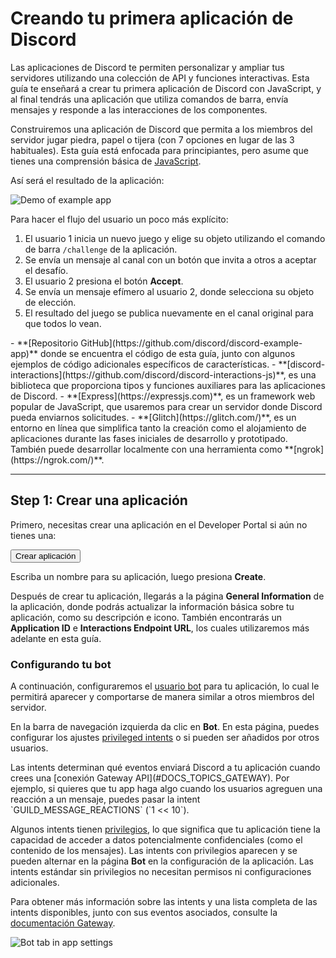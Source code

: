 <LocalePicker currentLocale="es-ES" />

# Creando tu primera aplicación de Discord
Las aplicaciones de Discord te permiten personalizar y ampliar tus servidores utilizando una colección de API y funciones interactivas. Esta guía te enseñará a crear tu primera aplicación de Discord con JavaScript, y al final tendrás una aplicación que utiliza comandos de barra, envía mensajes y responde a las interacciones de los componentes.

Construiremos una aplicación de Discord que permita a los miembros del servidor jugar piedra, papel o tijera (con 7 opciones en lugar de las 3 habituales). Esta guía está enfocada para principiantes, pero asume que tienes una comprensión básica de [JavaScript](https://developer.mozilla.org/en-US/docs/Learn/Getting_started_with_the_web/JavaScript_basics).

<Collapsible title="Lo que crearemos" icon="view">
  Así será el resultado de la aplicación:

  ![Demo of example app](getting-started-demo.gif)

  Para hacer el flujo del usuario un poco más explícito:
  1. El usuario 1 inicia un nuevo juego y elige su objeto utilizando el comando de barra `/challenge` de la aplicación.
  2. Se envía un mensaje al canal con un botón que invita a otros a aceptar el desafío.
  3. El usuario 2 presiona el botón **Accept**.
  4. Se envía un mensaje efímero al usuario 2, donde selecciona su objeto de elección.
  5. El resultado del juego se publica nuevamente en el canal original para que todos lo vean.
</Collapsible>

<Collapsible title="Recursos utilizados en esta guía" description="Resumen de las herramientas y tecnologías que utilizaremos" icon="list">
  - **[Repositorio GitHub](https://github.com/discord/discord-example-app)** donde se encuentra el código de esta guía, junto con algunos ejemplos de código adicionales específicos de características.
  - **[discord-interactions](https://github.com/discord/discord-interactions-js)**, es una biblioteca que proporciona tipos y funciones auxiliares para las aplicaciones de Discord.
  - **[Express](https://expressjs.com)**, es un framework web popular de JavaScript, que usaremos para crear un servidor donde Discord pueda enviarnos solicitudes.
  - **[Glitch](https://glitch.com/)**, es un entorno en línea que simplifica tanto la creación como el alojamiento de aplicaciones durante las fases iniciales de desarrollo y prototipado. También puede desarrollar localmente con una herramienta como **[ngrok](https://ngrok.com/)**.
</Collapsible>

---

## Step 1: Crear una aplicación

Primero, necesitas crear una aplicación en el Developer Portal si aún no tienes una:

<Button href="https://discord.com/developers/applications?new_application=true" color="brand">Crear aplicación</Button>

Escriba un nombre para su aplicación, luego presiona **Create**.

Después de crear tu aplicación, llegarás a la página **General Information** de la aplicación, donde podrás actualizar la información básica sobre tu aplicación, como su descripción e icono. También encontrarás un **Application ID** e **Interactions Endpoint URL**, los cuales utilizaremos más adelante en esta guía.

### Configurando tu bot

A continuación, configuraremos el [usuario bot](#DOCS_TOPICS_OAUTH2/bot-vs-user-accounts) para tu aplicación, lo cual le permitirá aparecer y comportarse de manera similar a otros miembros del servidor.

En la barra de navegación izquierda da clic en **Bot**. En esta página, puedes configurar los ajustes [privileged intents](#DOCS_TOPICS_GATEWAY/privileged-intents) o si pueden ser añadidos por otros usuarios.

<Collapsible title="¿Qué son las intents?" description="Introducción para intens estándaras y privilegiadas." icon="question">
  Las intents determinan qué eventos enviará Discord a tu aplicación cuando crees una [conexión Gateway API](#DOCS_TOPICS_GATEWAY). Por ejemplo, si quieres que tu app haga algo cuando los usuarios agreguen una reacción a un mensaje, puedes pasar la intent `GUILD_MESSAGE_REACTIONS` (`1 << 10`).

  Algunos intents tienen [privilegios](#DOCS_TOPICS_GATEWAY/privileged-intents), lo que significa que tu aplicación tiene la capacidad de acceder a datos potencialmente confidenciales (como el contenido de los mensajes). Las intents con privilegios aparecen y se pueden alternar en la página **Bot** en la configuración de la aplicación. Las intents estándar sin privilegios no necesitan permisos ni configuraciones adicionales.

  Para obtener más información sobre las intents y una lista completa de las intents disponibles, junto con sus eventos asociados, consulte la [documentación Gateway](#DOCS_TOPICS_GATEWAY/gateway-intents).
</Collapsible>

![Bot tab in app settings](app-add-bot.png)

